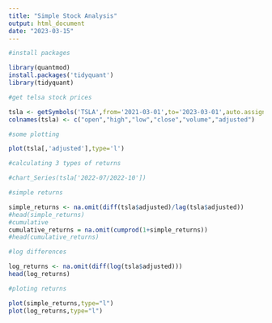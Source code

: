 ```yaml
---
title: "Simple Stock Analysis"
output: html_document
date: "2023-03-15"
---
```


```r
#install packages

library(quantmod)
install.packages('tidyquant')
library(tidyquant)
```

```r
#get telsa stock prices

tsla <- getSymbols('TSLA',from='2021-03-01',to='2023-03-01',auto.assign=F)
colnames(tsla) <- c("open","high","low","close","volume","adjusted")
```


```r
#some plotting

plot(tsla[,'adjusted'],type='l')
```

```r
#calculating 3 types of returns

#chart_Series(tsla['2022-07/2022-10'])

#simple returns

simple_returns <- na.omit(diff(tsla$adjusted)/lag(tsla$adjusted))
#head(simple_returns)
#cumulative
cumulative_returns = na.omit(cumprod(1+simple_returns))
#head(cumulative_returns)

#log differences

log_returns <- na.omit(diff(log(tsla$adjusted)))
head(log_returns)
```

```r

#ploting returns

plot(simple_returns,type="l")
plot(log_returns,type="l")

```
